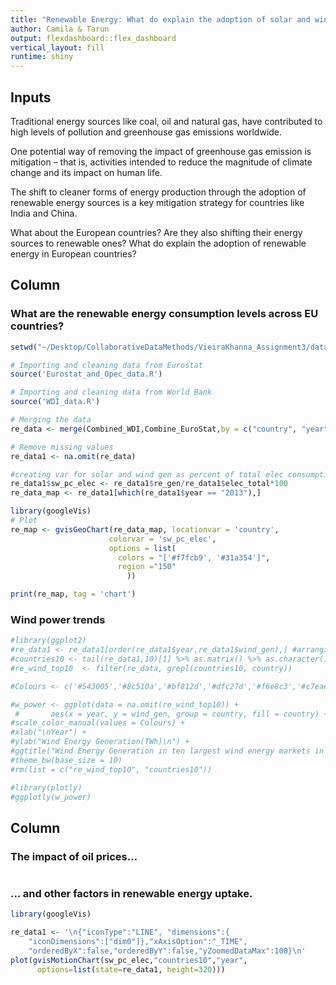 ```yaml
---
title: "Renewable Energy: What do explain the adoption of solar and wind power in European countries?"
author: Camila & Tarun
output: flexdashboard::flex_dashboard
vertical_layout: fill
runtime: shiny
---
```


Inputs {.sidebar}
---------------------------------

Traditional energy sources like coal, oil and natural gas, have contributed to high levels of pollution and greenhouse gas emissions worldwide.

One potential way of removing the impact of greenhouse gas emission is mitigation – that is, activities intended to reduce the magnitude of climate change and its impact on human life. 

The shift to cleaner forms of energy production through the adoption of renewable energy sources is a key mitigation strategy for countries like India and China. 

What about the European countries? Are they also shifting their energy sources to renewable ones? What do explain the adoption of renewable energy in European countries?


Column
---------------------------------

### What are the renewable energy consumption levels across EU countries? 

```r

setwd("~/Desktop/CollaborativeDataMethods/VieiraKhanna_Assignment3/data_cleaning")

# Importing and cleaning data from Eurostat
source('Eurostat_and_Opec_data.R')

# Importing and cleaning data from World Bank
source('WDI_data.R')

# Merging the data
re_data <- merge(Combined_WDI,Combine_EuroStat,by = c("country", "year"), all.x = T, all.y = T)

# Remove missing values
re_data1 <- na.omit(re_data)

#creating var for solar and wind gen as percent of total elec consumption
re_data1$sw_pc_elec <- re_data1$re_gen/re_data1$elec_total*100 
re_data_map <- re_data1[which(re_data1$year == "2013"),]

library(googleVis)
# Plot
re_map <- gvisGeoChart(re_data_map, locationvar = 'country',
                      colorvar = 'sw_pc_elec',
                      options = list(
                        colors = "['#f7fcb9', '#31a354']",
                        region ="150"
                          ))

print(re_map, tag = 'chart')

```

###  Wind power trends

```r

#library(ggplot2)
#re_data1 <- re_data1[order(re_data1$year,re_data1$wind_gen),] #arranging data
#countries10 <- tail(re_data1,10)[1] %>% as.matrix() %>% as.character() %>% paste(collapse = "|") #finding top10
#re_wind_top10  <- filter(re_data, grepl(countries10, country))

#Colours <- c('#543005','#8c510a','#bf812d','#dfc27d','#f6e8c3','#c7eae5','#80cdc1','#35978f','#01665e','#003c30')

#w_power <- ggplot(data = na.omit(re_wind_top10)) + 
 #       aes(x = year, y = wind_gen, group = country, fill = country) + #geom_area(position = "stack") + 
#scale_color_manual(values = Colours) +
#xlab("\nYear") +
#ylab("Wind Energy Generation(TWh)\n") +
#ggtitle("Wind Energy Generation in ten largest wind energy markets in Europe\n") +
#theme_bw(base_size = 10)
#rm(list = c("re_wind_top10", "countries10"))

#library(plotly)
#ggplotly(w_power)

```


Column {data-width=400}
---------------------------------


### The impact of oil prices...

```r

```


### ... and other factors in renewable energy uptake.

```r

library(googleVis)

re_data1 <- '\n{"iconType":"LINE", "dimensions":{
    "iconDimensions":["dim0"]},"xAxisOption":"_TIME",
    "orderedByX":false,"orderedByY":false,"yZoomedDataMax":100}\n'
plot(gvisMotionChart(sw_pc_elec,"countries10","year",
      options=list(state=re_data1, height=320)))

```
